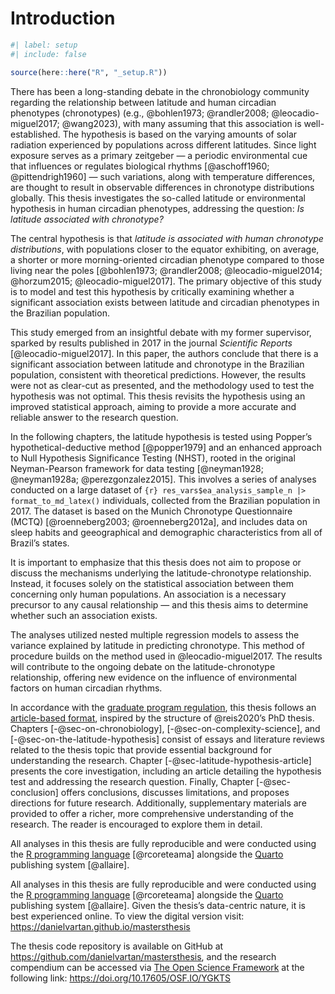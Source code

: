 <!-- %:::% index begin %:::% -->
# Introduction {#sec-introduction}

```r
#| label: setup
#| include: false

source(here::here("R", "_setup.R"))
```

<!-- %:::% index pdf begin %:::% -->
There has been a long-standing debate in the chronobiology community regarding the relationship between latitude and human circadian phenotypes (chronotypes) (e.g., @bohlen1973; @randler2008; @leocadio-miguel2017; @wang2023), with many assuming that this association is well-established. The hypothesis is based on the varying amounts of solar radiation experienced by populations across different latitudes. Since light exposure serves as a primary zeitgeber — a periodic environmental cue that influences or regulates biological rhythms [@aschoff1960; @pittendrigh1960] — such variations, along with temperature differences, are thought to result in observable differences in chronotype distributions globally. This thesis investigates the so-called latitude or environmental hypothesis in human circadian phenotypes, addressing the question: *Is latitude associated with chronotype?*

The central hypothesis is that *latitude is associated with human chronotype distributions*, with populations closer to the equator exhibiting, on average, a shorter or more morning-oriented circadian phenotype compared to those living near the poles [@bohlen1973; @randler2008; @leocadio-miguel2014; @horzum2015; @leocadio-miguel2017]. The primary objective of this study is to model and test this hypothesis by critically examining whether a significant association exists between latitude and circadian phenotypes in the Brazilian population.

This study emerged from an insightful debate with my former supervisor, sparked by results published in 2017 in the journal *Scientific Reports* [@leocadio-miguel2017]. In this paper, the authors conclude that there is a significant association between latitude and chronotype in the Brazilian population, consistent with theoretical predictions. However, the results were not as clear-cut as presented, and the methodology used to test the hypothesis was not optimal. This thesis revisits the hypothesis using an improved statistical approach, aiming to provide a more accurate and reliable answer to the research question.

In the following chapters, the latitude hypothesis is tested using Popper's hypothetical-deductive method [@popper1979] and an enhanced approach to Null Hypothesis Significance Testing (NHST), rooted in the original Neyman-Pearson framework for data testing [@neyman1928; @neyman1928a; @perezgonzalez2015]. This involves a series of analyses conducted on a large dataset of `{r} res_vars$ea_analysis_sample_n |> format_to_md_latex()` individuals, collected from the Brazilian population in 2017. The dataset is based on the Munich Chronotype Questionnaire (MCTQ) [@roenneberg2003; @roenneberg2012a], and includes data on sleep habits and geeographical and demographic characteristics from all of Brazil's states.

It is important to emphasize that this thesis does not aim to propose or discuss the mechanisms underlying the latitude-chronotype relationship. Instead, it focuses solely on the statistical association between them concerning only human populations. An association is a necessary precursor to any causal relationship — and this thesis aims to determine whether such an association exists.

The analyses utilized nested multiple regression models to assess the variance explained by latitude in predicting chronotype. This method of procedure builds on the method used in @leocadio-miguel2017. The results will contribute to the ongoing debate on the latitude-chronotype relationship, offering new evidence on the influence of environmental factors on human circadian rhythms.

In accordance with the [graduate program regulation](https://leginf.usp.br/?resolucao=resolucao-copgr-no-7829-de-03-de-outubro-de-2019#:~:text=XI%20%E2%80%93%20PROCEDIMENTOS%20PARA%20DEP%C3%93SITO%20DA%20DISSERTA%C3%87%C3%83O), this thesis follows an [article-based format](https://en.wikipedia.org/wiki/Collection_of_articles), inspired by the structure of @reis2020's PhD thesis. Chapters [-@sec-on-chronobiology], [-@sec-on-complexity-science], and [-@sec-on-the-latitude-hypothesis] consist of essays and literature reviews related to the thesis topic that provide essential background for understanding the research. Chapter [-@sec-latitude-hypothesis-article] presents the core investigation, including an article detailing the hypothesis test and addressing the research question. Finally, Chapter [-@sec-conclusion] offers conclusions, discusses limitations, and proposes directions for future research. Additionally, supplementary materials are provided to offer a richer, more comprehensive understanding of the research. The reader is encouraged to explore them in detail.

::: {.content-visible when-format="html"}
All analyses in this thesis are fully reproducible and were conducted using the [R programming language](https://www.r-project.org/) [@rcoreteama] alongside the [Quarto](https://quarto.org/) publishing system [@allaire].
:::

::: {.content-visible when-format="pdf"}
All analyses in this thesis are fully reproducible and were conducted using the [R programming language](https://www.r-project.org/) [@rcoreteama] alongside the [Quarto](https://quarto.org/) publishing system [@allaire]. Given the thesis's data-centric nature, it is best experienced online. To view the digital version
visit: <https://danielvartan.github.io/mastersthesis>

The thesis code repository is available on GitHub at <https://github.com/danielvartan/mastersthesis>, and the research compendium can be accessed via [The Open Science Framework](https://osf.io/) at the following link:  <https://doi.org/10.17605/OSF.IO/YGKTS>
:::
<!-- %:::% index end %:::% -->
